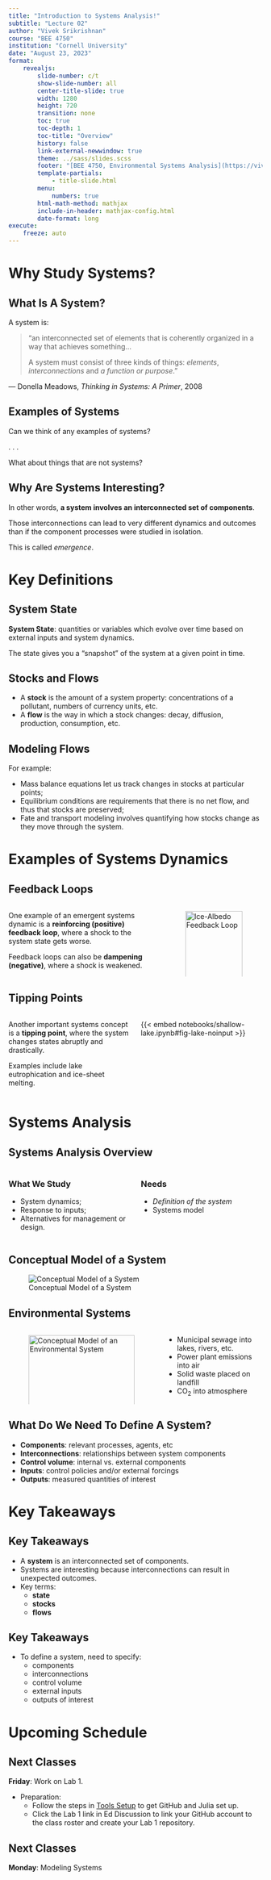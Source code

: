 ```yaml
---
title: "Introduction to Systems Analysis!"
subtitle: "Lecture 02"
author: "Vivek Srikrishnan"
course: "BEE 4750"
institution: "Cornell University"
date: "August 23, 2023"
format:
    revealjs:
        slide-number: c/t
        show-slide-number: all
        center-title-slide: true
        width: 1280
        height: 720
        transition: none
        toc: true
        toc-depth: 1
        toc-title: "Overview"
        history: false
        link-external-newwindow: true
        theme: ../sass/slides.scss
        footer: "[BEE 4750, Environmental Systems Analysis](https://viveks.me/environmental-systems-analysis)"
        template-partials:
            - title-slide.html
        menu:
            numbers: true
        html-math-method: mathjax
        include-in-header: mathjax-config.html
        date-format: long
execute:
    freeze: auto
---
```


# Why Study Systems?

## What Is A System?

A system is:

::: {.quote}
> "an interconnected set of elements that is coherently organized in a way that achieves something...
>
> A system must consist of three kinds of things: *elements*, *interconnections* and *a function or purpose*."

::: {.cite} 
--- Donella Meadows, *Thinking in Systems: A Primer*, 2008 
:::
:::

## Examples of Systems

Can we think of any examples of systems?

. . .

What about things that are not systems?

## Why Are Systems Interesting?

In other words, **a system involves an interconnected set of components**.

Those interconnections can lead to very different dynamics and outcomes than if the component processes were studied in isolation.

This is called *emergence*.

# Key Definitions

## System State

**System State**: quantities or variables which evolve over time based on external inputs and system dynamics.

The state gives you a "snapshot" of the system at a given point in time.

## Stocks and Flows

- A **stock** is the amount of a system property: concentrations of a pollutant, numbers of currency units, etc.
- A **flow** is the way in which a stock changes: decay, diffusion, production, consumption, etc.

## Modeling Flows

For example:

::: {.incremental}
- Mass balance equations let us track changes in stocks at particular points;
- Equilibrium conditions are requirements that there is no net flow, and thus that stocks are preserved;
- Fate and transport modeling involves quantifying how stocks change as they move through the system.
:::

# Examples of Systems Dynamics

## Feedback Loops

:::: {.columns}

::: {.column width=60%}
One example of an emergent systems dynamic is a **reinforcing (positive) feedback loop**, where a shock to the system state gets worse.

Feedback loops can also be **dampening (negative)**, where a shock is weakened.
:::

::: {.column width=40%}
![Ice-Albedo Feedback Loop](images/ice-albedo.svg){width=100%}
:::

::::

## Tipping Points

:::: {.columns}

::: {.column width=50%}
Another important systems concept is a **tipping point**, where the system changes states abruptly and drastically.

Examples include lake eutrophication and ice-sheet melting.
:::

::: {.column width=50%}
{{< embed notebooks/shallow-lake.ipynb#fig-lake-noinput >}}
:::

::::


# Systems Analysis

## Systems Analysis Overview

:::: {.columns}

::: {.column width=50%}
### What We Study

- System dynamics;
- Response to inputs;
- Alternatives for management or design.

:::

::: {.column width=50%}
### Needs

::: {.fragment  .fade-in}
- *Definition of the system*
- Systems model

:::
:::
::::

## Conceptual Model of a System

![Conceptual Model of a System](images/system-conceptual.svg)

## Environmental Systems

:::: {.columns}
::: {.column width=60%}
![Conceptual Model of an Environmental System](images/system-environmental.svg){width=100%}
:::

::: {.column width=40%}

- Municipal sewage into lakes, rivers, etc.
- Power plant emissions into air
- Solid waste placed on landfill
- CO<sub>2</sub> into atmosphere

:::
::::


## What Do We Need To Define A System?

::: {.incremental}
- **Components**: relevant processes, agents, etc
- **Interconnections**: relationships between system components
- **Control volume**: internal vs. external components
- **Inputs**: control policies and/or external forcings
- **Outputs**: measured quantities of interest
:::



# Key Takeaways

## Key Takeaways

- A **system** is an interconnected set of components.
- Systems are interesting because interconnections can result in unexpected outcomes.
- Key terms:
    - **state**
    - **stocks**
    - **flows**

## Key Takeaways

- To define a system, need to specify:
    - components
    - interconnections
    - control volume
    - external inputs
    - outputs of interest

# Upcoming Schedule

## Next Classes

**Friday**: Work on Lab 1. 

- Preparation: 
    - Follow the steps in [Tools Setup]({{< var course.url >}}/setup.qmd) to get GitHub and Julia set up.
    - Click the Lab 1 link in Ed Discussion to link your GitHub account to the class roster and create your Lab 1 repository.

## Next Classes

**Monday**: Modeling Systems